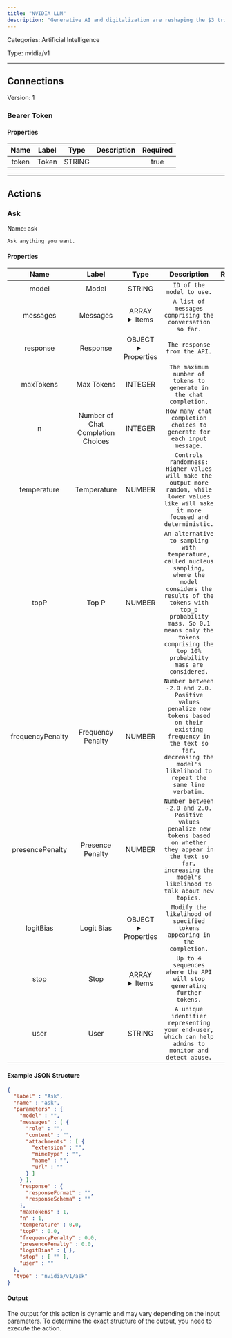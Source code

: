 ```yaml
---
title: "NVIDIA LLM"
description: "Generative AI and digitalization are reshaping the $3 trillion automotive industry, from design and engineering to manufacturing, autonomous driving, and customer experience. NVIDIA is at the epicenter of this industrial transformation."
---
```



Categories: Artificial Intelligence


Type: nvidia/v1

<hr />



## Connections

Version: 1


### Bearer Token

#### Properties

|      Name       |      Label     |     Type     |     Description     | Required |
|:---------------:|:--------------:|:------------:|:-------------------:|:--------:|
| token | Token | STRING |  | true |





<hr />



## Actions


### Ask
Name: ask

`Ask anything you want.`

#### Properties

|      Name       |      Label     |     Type     |     Description     | Required |
|:---------------:|:--------------:|:------------:|:-------------------:|:--------:|
| model | Model | STRING | `ID of the model to use.` | true |
| messages | Messages | ARRAY <details> <summary> Items </summary> [&#123;STRING\(role), STRING\(content), [FILE_ENTRY]\(attachments)&#125;] </details> | `A list of messages comprising the conversation so far.` | true |
| response | Response | OBJECT <details> <summary> Properties </summary> &#123;STRING\(responseFormat), STRING\(responseSchema)&#125; </details> | `The response from the API.` | false |
| maxTokens | Max Tokens | INTEGER | `The maximum number of tokens to generate in the chat completion.` | false |
| n | Number of Chat Completion Choices | INTEGER | `How many chat completion choices to generate for each input message.` | false |
| temperature | Temperature | NUMBER | `Controls randomness:  Higher values will make the output more random, while lower values like will make it more focused and deterministic.` | false |
| topP | Top P | NUMBER | `An alternative to sampling with temperature, called nucleus sampling,  where the model considers the results of the tokens with top_p probability mass. So 0.1 means only the tokens comprising the top 10% probability mass are considered.` | false |
| frequencyPenalty | Frequency Penalty | NUMBER | `Number between -2.0 and 2.0. Positive values penalize new tokens based on their existing frequency in the text so far, decreasing the model's likelihood to repeat the same line verbatim.` | false |
| presencePenalty | Presence Penalty | NUMBER | `Number between -2.0 and 2.0. Positive values penalize new tokens based on whether they appear in the text so far, increasing the model's likelihood to talk about new topics.` | false |
| logitBias | Logit Bias | OBJECT <details> <summary> Properties </summary> &#123;&#125; </details> | `Modify the likelihood of specified tokens appearing in the completion.` | false |
| stop | Stop | ARRAY <details> <summary> Items </summary> [STRING] </details> | `Up to 4 sequences where the API will stop generating further tokens.` | false |
| user | User | STRING | `A unique identifier representing your end-user, which can help admins to monitor and detect abuse.` | false |

#### Example JSON Structure
```json
{
  "label" : "Ask",
  "name" : "ask",
  "parameters" : {
    "model" : "",
    "messages" : [ {
      "role" : "",
      "content" : "",
      "attachments" : [ {
        "extension" : "",
        "mimeType" : "",
        "name" : "",
        "url" : ""
      } ]
    } ],
    "response" : {
      "responseFormat" : "",
      "responseSchema" : ""
    },
    "maxTokens" : 1,
    "n" : 1,
    "temperature" : 0.0,
    "topP" : 0.0,
    "frequencyPenalty" : 0.0,
    "presencePenalty" : 0.0,
    "logitBias" : { },
    "stop" : [ "" ],
    "user" : ""
  },
  "type" : "nvidia/v1/ask"
}
```

#### Output

The output for this action is dynamic and may vary depending on the input parameters. To determine the exact structure of the output, you need to execute the action.






